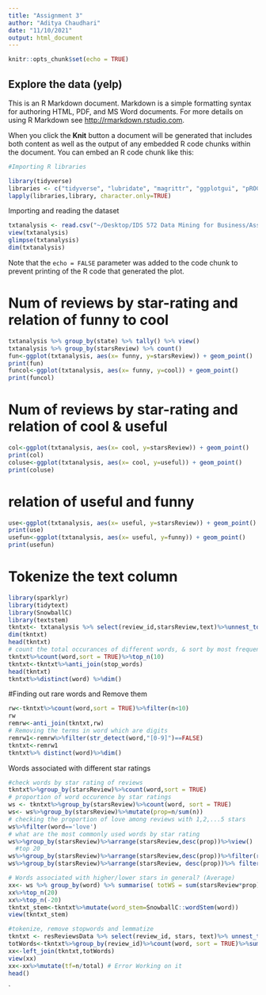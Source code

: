```yaml
---
title: "Assignment 3"
author: "Aditya Chaudhari"
date: "11/10/2021"
output: html_document
---
```


```r
knitr::opts_chunk$set(echo = TRUE)
```

## Explore the data (yelp)

This is an R Markdown document. Markdown is a simple formatting syntax for authoring HTML, PDF, and MS Word documents. For more details on using R Markdown see <http://rmarkdown.rstudio.com>.

When you click the **Knit** button a document will be generated that includes both content as well as the output of any embedded R code chunks within the document. You can embed an R code chunk like this:

```r
#Importing R libraries 

library(tidyverse)
libraries <- c("tidyverse", "lubridate", "magrittr", "ggplotgui", "pROC", "dplyr", "ggplot2", "broom", "rpart", "C50", "ranger", "randomForest", "caret", "lift", "ROCR", "xgboost", "glmnet")
lapply(libraries,library, character.only=TRUE)
```

Importing and reading the dataset

```r
txtanalysis <- read.csv("~/Desktop/IDS 572 Data Mining for Business/Assignment 3 /yelp.csv", sep = ";")
view(txtanalysis)
glimpse(txtanalysis)
dim(txtanalysis)

```

Note that the `echo = FALSE` parameter was added to the code chunk to prevent printing of the R code that generated the plot.

# Num of reviews by star-rating and relation of funny to cool
```r
txtanalysis %>% group_by(state) %>% tally() %>% view()
txtanalysis %>% group_by(starsReview) %>% count()
fun<-ggplot(txtanalysis, aes(x= funny, y=starsReview)) + geom_point()
print(fun)
funcol<-ggplot(txtanalysis, aes(x= funny, y=cool)) + geom_point()
print(funcol)
```

# Num of reviews by star-rating and relation of cool & useful
```r
col<-ggplot(txtanalysis, aes(x= cool, y=starsReview)) + geom_point()
print(col)
coluse<-ggplot(txtanalysis, aes(x= cool, y=useful)) + geom_point()
print(coluse)
```
# relation of useful and funny
```r
use<-ggplot(txtanalysis, aes(x= useful, y=starsReview)) + geom_point()
print(use)
usefun<-ggplot(txtanalysis, aes(x= useful, y=funny)) + geom_point()
print(usefun)
```

# Tokenize the text column 
```r
library(sparklyr)
library(tidytext)
library(SnowballC)
library(textstem)
tkntxt<- txtanalysis %>% select(review_id,starsReview,text)%>%unnest_tokens(word,text)
dim(tkntxt)
head(tkntxt)
# count the total occurances of different words, & sort by most frequent
tkntxt%>%count(word,sort = TRUE)%>%top_n(10)
tkntxt<-tkntxt%>%anti_join(stop_words)
head(tkntxt)
tkntxt%>%distinct(word) %>%dim()
```
#Finding out rare words and Remove them
```r
rw<-tkntxt%>%count(word,sort = TRUE)%>%filter(n<10)
rw
remrw<-anti_join(tkntxt,rw)
# Removing the terms in word which are digits
remrw1<-remrw%>%filter(str_detect(word,"[0-9]")==FALSE)
tkntxt<-remrw1
tkntxt%>% distinct(word)%>%dim()
```
Words associated with different star ratings 
```r
#check words by star rating of reviews 
tkntxt%>%group_by(starsReview)%>%count(word,sort = TRUE)
# proportion of word occurence by star ratings 
ws <- tkntxt%>%group_by(starsReview)%>%count(word, sort = TRUE)
ws<- ws%>%group_by(starsReview)%>%mutate(prop=n/sum(n))
# checking the proportion of love among reviews with 1,2,...5 stars
ws%>%filter(word=='love')
# what are the most commonly used words by star rating 
ws%>%group_by(starsReview)%>%arrange(starsReview,desc(prop))%>%view()
  #top 20 
ws%>%group_by(starsReview)%>%arrange(starsReview,desc(prop))%>%filter(row_number()<=20)%>%view()
ws%>%group_by(starsReview)%>%arrange(starsReview, desc(prop))%>% filter(row_number()<=20)%>% ggplot(aes(word, prop))+geom_col()+coord_flip()+facet_wrap((~starsReview))
```

```r
# Words associated with higher/lower stars in general? (Average)
xx<- ws %>% group_by(word) %>% summarise( totWS = sum(starsReview*prop))
xx%>%top_n(20)
xx%>%top_n(-20)
tkntxt_stem<-tkntxt%>%mutate(word_stem=SnowballC::wordStem(word))
view(tkntxt_stem)
```

```r
#tokenize, remove stopwords and lemmatize 
tkntxt <- resReviewsData %>% select(review_id, stars, text)%>% unnest_tokens(word, text) %>% anti_join(stop_words) %>% mutate(word = textstem::lemmatize_words(word))
totWords<-tkntxt%>%group_by(review_id)%>%count(word, sort = TRUE)%>%summarize(total=sum(n))
xx<-left_join(tkntxt,totWords)
view(xx)
xx<-xx%>%mutate(tf=n/total) # Error Working on it 
head()
```
`
